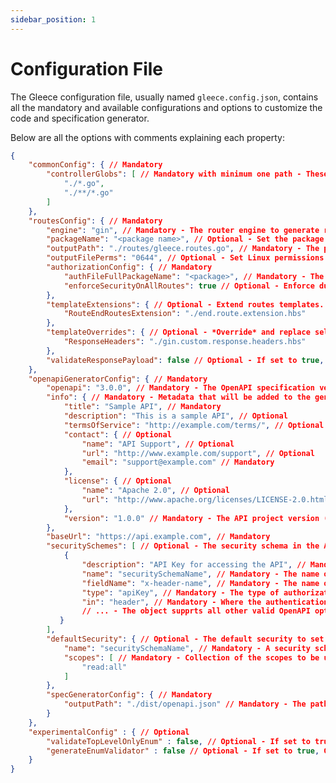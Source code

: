 ```yaml
---
sidebar_position: 1
---
```


# Configuration File

The Gleece configuration file, usually named `gleece.config.json`, contains all the mandatory and available configurations and options to customize the code and specification generator.

Below are all the options with comments explaining each property:

```json title="gleece.config.json"
{
    "commonConfig": { // Mandatory
        "controllerGlobs": [ // Mandatory with minimum one path - These paths are the directories/files where Gleece will search for controllers and types/structs. Defining controllers/types outside these paths will result in them being ignored or cause build errors. In this example, it will search in the entire codebase.
            "./*.go",
            "./**/*.go"
        ]
    },
    "routesConfig": { // Mandatory
        "engine": "gin", // Mandatory - The router engine to generate routes for. Available options: "gin", "echo", "mux", "chi", "fiber"
        "packageName": "<package name>", // Optional - Set the package name of the generated routes. Default is "routes"
        "outputPath": "./routes/gleece.routes.go", // Mandatory - The path of the generated routes
        "outputFilePerms": "0644", // Optional - Set Linux permissions for the generated routes go file
        "authorizationConfig": { // Mandatory
            "authFileFullPackageName": "<package>", // Mandatory - The package where the authorization function "GleeceRequestAuthorization" is implemented (e.g. github.com/gopher-fleece/gleece/auth)
            "enforceSecurityOnAllRoutes": true // Optional - Enforce during generation time that every route has at least one direct/inherited security annotation
        },
        "templateExtensions": { // Optional - Extend routes templates. Key is the extension name and value is the path of the template extension
            "RouteEndRoutesExtension": "./end.route.extension.hbs"
        },
        "templateOverrides": { // Optional - *Override* and replace selected engine templates. Key is the template name and value is the path of the custom template
            "ResponseHeaders": "./gin.custom.response.headers.hbs"
        },
		"validateResponsePayload": false // Optional - If set to true, Gleece will validate the response payload against the response schema defined in the route
    },
    "openapiGeneratorConfig": { // Mandatory
        "openapi": "3.0.0", // Mandatory - The OpenAPI specification version to generate. Available options: "3.0.0", "3.1.0"
        "info": { // Mandatory - Metadata that will be added to the generated specification
            "title": "Sample API", // Mandatory
            "description": "This is a sample API", // Optional
            "termsOfService": "http://example.com/terms/", // Optional
            "contact": { // Optional
                "name": "API Support", // Optional
                "url": "http://www.example.com/support", // Optional
                "email": "support@example.com" // Mandatory
            },
            "license": { // Optional
                "name": "Apache 2.0", // Optional
                "url": "http://www.apache.org/licenses/LICENSE-2.0.html" // Mandatory
            },
            "version": "1.0.0" // Mandatory - The API project version (it's the project's API version, not OpenAPI spec version)
        },
        "baseUrl": "https://api.example.com", // Mandatory 
        "securitySchemes": [ // Optional - The security schema in the API, will be exposed to the OpenAPI specification AND the "name" will be used in the routes Security annotation
            {
                "description": "API Key for accessing the API", // Mandatory
                "name": "securitySchemaName", // Mandatory - The name of the Security schema, this field will be used in the relevant Security annotations
                "fieldName": "x-header-name", // Mandatory - The name of the field in the HTTP request
                "type": "apiKey", // Mandatory - The type of authorization, see OpenAPI spec for options
                "in": "header", // Mandatory - Where the authentication data will be held - see OpenAPI spec for options
                // ... - The object supprts all other valid OpenAPI options inclusing  "schema" "flows" etc
           }
        ],
        "defaultSecurity": { // Optional - The default security to set for routes without a security annotation on the route or the controller. Used as a fallback
            "name": "securitySchemaName", // Mandatory - A security schema name (defined in securitySchemes) to be used as default
            "scopes": [ // Mandatory - Collection of the scopes to be used as default
                "read:all"
            ]
        },
        "specGeneratorConfig": { // Mandatory
            "outputPath": "./dist/openapi.json" // Mandatory - The path of the generated OpenAPI specification file
        }
    },
    "experimentalConfig" : { // Optional
        "validateTopLevelOnlyEnum" : false, // Optional - If set to true, Gleece will validate only the top-level enums in the request/response payloads
        "generateEnumValidator" : false // Optional - If set to true, Gleece will generate a custom validator for enums
    }
}
```
